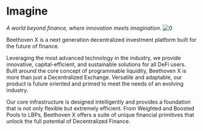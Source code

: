 # Imagine 
_A world beyond finance, where innovation meets imagination._ 
![0](https://user-images.githubusercontent.com/109503546/208124548-827af920-3768-4bcb-9334-45e11d136c2a.png)



Beethoven X is a next generation decentralized investment platform built for the future of finance.

Leveraging the most advanced technology in the industry, we provide innovative, capital-efficient, and sustainable solutions for all DeFi users. Built around the core concept of programmable liquidity, Beethoven X is more than just a Decentralized Exchange. Versatile and adaptable, our product is future oriented and primed to meet the needs of an evolving industry. 

Our core infrastructure is designed intelligently and provides a foundation that is not only flexible but extremely efficient. From Weighted and Boosted Pools to LBPs, Beethoven X offers a suite of unique financial primitives that unlock the full potential of Decentralized Finance. 
